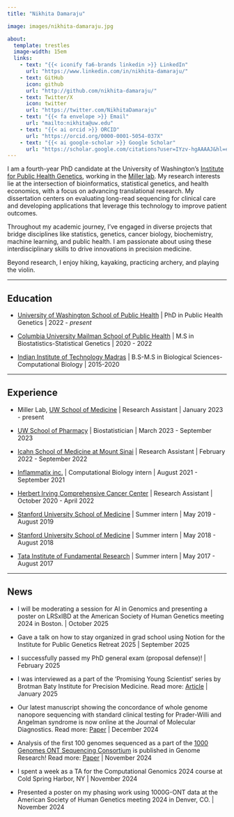 ```yaml
---
title: "Nikhita Damaraju"

image: images/nikhita-damaraju.jpg

about: 
  template: trestles
  image-width: 15em
  links:
    - text: "{{< iconify fa6-brands linkedin >}} LinkedIn"
      url: "https://www.linkedin.com/in/nikhita-damaraju/"
    - text: GitHub
      icon: github
      url: "http://github.com/nikhita-damaraju/"
    - text: Twitter/X
      icon: twitter
      url: "https://twitter.com/NikhitaDamaraju"
    - text: "{{< fa envelope >}} Email"
      url: "mailto:nikhita@uw.edu"
    - text: "{{< ai orcid >}} ORCID"
      url: "https://orcid.org/0000-0001-5054-037X"
    - text: "{{< ai google-scholar >}} Google Scholar"
      url: "https://scholar.google.com/citations?user=IYzv-hgAAAAJ&hl=en"
---
```


I am a fourth-year PhD candidate at the University of Washington's [Institute for Public Health Genetics](https://iphg.biostat.washington.edu/), working in the [Miller lab](https://millerlaboratory.com/). My research interests lie at the intersection of bioinformatics, statistical genetics, and health economics, with a focus on advancing translational research. My dissertation centers on evaluating long-read sequencing for clinical care and developing applications that leverage this technology to improve patient outcomes.

Throughout my academic journey, I've engaged in diverse projects that bridge disciplines like statistics, genetics, cancer biology, biochemistry, machine learning, and public health. I am passionate about using these interdisciplinary skills to drive innovations in precision medicine.

Beyond research, I enjoy hiking, kayaking, practicing archery, and playing the violin.

------------------------------------------------------------------------

## Education

-   [University of Washington School of Public Health](https://sph.washington.edu) \| PhD in Public Health Genetics \| 2022 - *present*

<!-- -->

-   [Columbia University Mailman School of Public Health](https://www.publichealth.columbia.edu) \| M.S in Biostatistics-Statistical Genetics \| 2020 - 2022

-   [Indian Institute of Technology Madras](www.iitm.ac.in) \| B.S-M.S in Biological Sciences-Computational Biology \| 2015-2020

------------------------------------------------------------------------

## Experience

-   Miller Lab, [UW School of Medicine](https://www.uwmedicine.org/school-of-medicine) \| Research Assistant \| January 2023 - present

-   [UW School of Pharmacy](https://sop.washington.edu) \| Biostatistician \| March 2023 - September 2023

-   [Icahn School of Medicine at Mount Sinai](https://icahn.mssm.edu) \| Research Assistant \| February 2022 - September 2022

-   [Inflammatix inc.](https://inflammatix.com) \| Computational Biology intern \| August 2021 - September 2021

-   [Herbert Irving Comprehensive Cancer Center](https://www.cancer.columbia.edu) \| Research Assistant \| October 2020 - April 2022

-   [Stanford University School of Medicine](https://med.stanford.edu) \| Summer intern \| May 2019 - August 2019

-   [Stanford University School of Medicine](https://med.stanford.edu) \| Summer intern \| May 2018 - August 2018

-   [Tata Institute of Fundamental Research](https://www.tifr.res.in) \| Summer intern \| May 2017 - August 2017

------------------------------------------------------------------------

## News

-   I will be moderating a session for AI in Genomics and presenting a poster on LRSxIBD at the American Society of Human Genetics meeting 2024 in Boston. \| October 2025

-   Gave a talk on how to stay organized in grad school using Notion for the Institute for Public Genetics Retreat 2025 \| September 2025

-   I successfully passed my PhD general exam (proposal defense)! \| February 2025

-   I was interviewed as a part of the 'Promising Young Scientist' series by Brotman Baty Institute for Precision Medicine. Read more: [Article](https://brotmanbaty.org/news/promising-young-scientist-a-public-health-geneticist-blends-bioinformatics) \| January 2025

-   Our latest manuscript showing the concordance of whole genome nanopore sequencing with standard clinical testing for Prader-Willi and Angelman syndrome is now online at the Journal of Molecular Diagnostics. Read more: [Paper](https://www.sciencedirect.com/science/article/pii/S1525157825000017) \| December 2024

-   Analysis of the first 100 genomes sequenced as a part of the [1000 Genomes ONT Sequencing Consortium](https://millerlaboratory.com/1000G-ONT.html) is published in Genome Research! Read more: [Paper](https://pmc.ncbi.nlm.nih.gov/articles/PMC11610458/) \| November 2024

-   I spent a week as a TA for the Computational Genomics 2024 course at Cold Spring Harbor, NY \| November 2024

-   Presented a poster on my phasing work using 1000G-ONT data at the American Society of Human Genetics meeting 2024 in Denver, CO. \| November 2024
